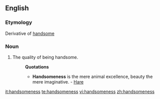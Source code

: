 ==English==

===Etymology===
Derivative of [[handsome]]
===Noun===
{{en-noun|-}}

#The quality of being handsome.
#:'''Quotations'''
#:*'''Handsomeness''' is the mere animal excellence, beauty the mere imaginative. - [[Hare]]

[[it:handsomeness]]
[[te:handsomeness]]
[[vi:handsomeness]]
[[zh:handsomeness]]